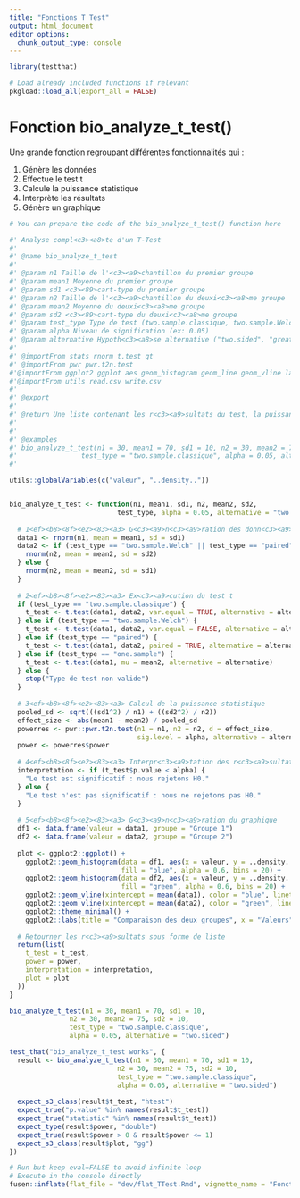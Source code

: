 ```yaml
---
title: "Fonctions T Test"
output: html_document
editor_options: 
  chunk_output_type: console
---
```


```r
library(testthat)
```



```r
# Load already included functions if relevant
pkgload::load_all(export_all = FALSE)
```

# Fonction bio_analyze_t_test()

Une grande fonction  regroupant différentes fonctionnalités qui :

1. Génère les données
2. Effectue le test t
3. Calcule la puissance statistique
4. Interprète les résultats
5. Génère un graphique
    
```r
# You can prepare the code of the bio_analyze_t_test() function here
```
  
```r
#' Analyse compl<c3><a8>te d'un T-Test
#'
#' @name bio_analyze_t_test
#'
#' @param n1 Taille de l'<c3><a9>chantillon du premier groupe
#' @param mean1 Moyenne du premier groupe
#' @param sd1 <c3><89>cart-type du premier groupe
#' @param n2 Taille de l'<c3><a9>chantillon du deuxi<c3><a8>me groupe
#' @param mean2 Moyenne du deuxi<c3><a8>me groupe
#' @param sd2 <c3><89>cart-type du deuxi<c3><a8>me groupe
#' @param test_type Type de test (two.sample.classique, two.sample.Welch, paired, one.sample)
#' @param alpha Niveau de signification (ex: 0.05)
#' @param alternative Hypoth<c3><a8>se alternative ("two.sided", "greater", "less")
#' 
#' @importFrom stats rnorm t.test qt
#' @importFrom pwr pwr.t2n.test
#'@importFrom ggplot2 ggplot aes geom_histogram geom_line geom_vline labs theme_minimal scale_fill_manual
#'@importFrom utils read.csv write.csv
#'
#' @export
#'  
#' @return Une liste contenant les r<c3><a9>sultats du test, la puissance et le graphique
#' 
#' 
#' @examples
#' bio_analyze_t_test(n1 = 30, mean1 = 70, sd1 = 10, n2 = 30, mean2 = 75, sd2 = 10, 
#'                test_type = "two.sample.classique", alpha = 0.05, alternative = "two.sided")
#'

utils::globalVariables(c("valeur", "..density.."))


bio_analyze_t_test <- function(n1, mean1, sd1, n2, mean2, sd2, 
                           test_type, alpha = 0.05, alternative = "two.sided") {
  
  # 1<ef><b8><8f><e2><83><a3> G<c3><a9>n<c3><a9>ration des donn<c3><a9>es
  data1 <- rnorm(n1, mean = mean1, sd = sd1)
  data2 <- if (test_type == "two.sample.Welch" || test_type == "paired") {
    rnorm(n2, mean = mean2, sd = sd2)
  } else {
    rnorm(n2, mean = mean2, sd = sd1)
  }
  
  # 2<ef><b8><8f><e2><83><a3> Ex<c3><a9>cution du test t
  if (test_type == "two.sample.classique") {
    t_test <- t.test(data1, data2, var.equal = TRUE, alternative = alternative)
  } else if (test_type == "two.sample.Welch") {
    t_test <- t.test(data1, data2, var.equal = FALSE, alternative = alternative)
  } else if (test_type == "paired") {
    t_test <- t.test(data1, data2, paired = TRUE, alternative = alternative)
  } else if (test_type == "one.sample") {
    t_test <- t.test(data1, mu = mean2, alternative = alternative)
  } else {
    stop("Type de test non valide")
  }
  
  # 3<ef><b8><8f><e2><83><a3> Calcul de la puissance statistique
  pooled_sd <- sqrt(((sd1^2) / n1) + ((sd2^2) / n2))
  effect_size <- abs(mean1 - mean2) / pooled_sd
  powerres <- pwr::pwr.t2n.test(n1 = n1, n2 = n2, d = effect_size, 
                                sig.level = alpha, alternative = alternative)
  power <- powerres$power
  
  # 4<ef><b8><8f><e2><83><a3> Interpr<c3><a9>tation des r<c3><a9>sultats
  interpretation <- if (t_test$p.value < alpha) {
    "Le test est significatif : nous rejetons H0."
  } else {
    "Le test n'est pas significatif : nous ne rejetons pas H0."
  }
  
  # 5<ef><b8><8f><e2><83><a3> G<c3><a9>n<c3><a9>ration du graphique
  df1 <- data.frame(valeur = data1, groupe = "Groupe 1")
  df2 <- data.frame(valeur = data2, groupe = "Groupe 2")
  
  plot <- ggplot2::ggplot() +
    ggplot2::geom_histogram(data = df1, aes(x = valeur, y = ..density..), 
                            fill = "blue", alpha = 0.6, bins = 20) +
    ggplot2::geom_histogram(data = df2, aes(x = valeur, y = ..density..), 
                            fill = "green", alpha = 0.6, bins = 20) +
    ggplot2::geom_vline(xintercept = mean(data1), color = "blue", linetype = "dashed") +
    ggplot2::geom_vline(xintercept = mean(data2), color = "green", linetype = "dashed") +
    ggplot2::theme_minimal() +
    ggplot2::labs(title = "Comparaison des deux groupes", x = "Valeurs", y = "Densit<c3><a9>")
  
  # Retourner les r<c3><a9>sultats sous forme de liste
  return(list(
    t_test = t_test,
    power = power,
    interpretation = interpretation,
    plot = plot
  ))
}
```
  
```r
bio_analyze_t_test(n1 = 30, mean1 = 70, sd1 = 10, 
               n2 = 30, mean2 = 75, sd2 = 10, 
               test_type = "two.sample.classique", 
               alpha = 0.05, alternative = "two.sided")
```
  
```r
test_that("bio_analyze_t_test works", {
  result <- bio_analyze_t_test(n1 = 30, mean1 = 70, sd1 = 10, 
                           n2 = 30, mean2 = 75, sd2 = 10, 
                           test_type = "two.sample.classique", 
                           alpha = 0.05, alternative = "two.sided")
  
  expect_s3_class(result$t_test, "htest")
  expect_true("p.value" %in% names(result$t_test))
  expect_true("statistic" %in% names(result$t_test))
  expect_type(result$power, "double")
  expect_true(result$power > 0 & result$power <= 1)
  expect_s3_class(result$plot, "gg")
})
```
  
  

```r
# Run but keep eval=FALSE to avoid infinite loop
# Execute in the console directly
fusen::inflate(flat_file = "dev/flat_TTest.Rmd", vignette_name = "Fonctions T Test")
```
